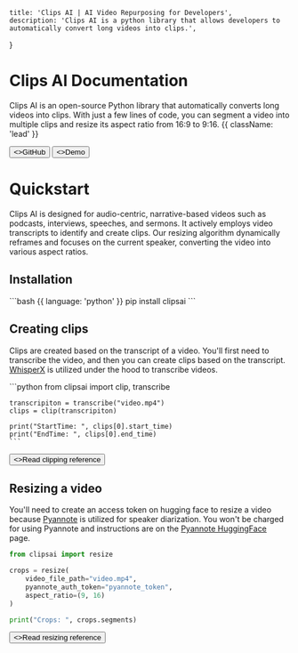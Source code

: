 
	title: 'Clips AI | AI Video Repurposing for Developers',
	description: 'Clips AI is a python library that allows developers to automatically convert long videos into clips.',
}



<HeroPattern />

# Clips AI Documentation

Clips AI is an open-source Python library that automatically converts long videos into
clips. With just a few lines of code, you can segment a video into multiple clips and
resize its aspect ratio from 16:9 to 9:16. {{ className: 'lead' }}

<div className="not-prose mb-16 mt-6 flex gap-3">
	<Button href="https://github.com/ClipsAI/clipsai" target="_blank" arrow="right">
    	<>GitHub</>
  	</Button>
  	<Button href="https://demo.clipsai.com/projects" target="_blank" variant="outline">
    	<>Demo</>
  	</Button>
</div>



# Quickstart

<Note>
    Clips AI is designed for audio-centric, narrative-based videos such as podcasts,
    interviews, speeches, and sermons. It actively employs video transcripts to identify
    and create clips. Our resizing algorithm dynamically reframes and focuses on the
    current speaker, converting the video into various aspect ratios.
</Note>

## Installation

<CodeGroup>
    ```bash {{ language: 'python' }}
    pip install clipsai
    ```
</CodeGroup>


## Creating clips

Clips are created based on the transcript of a video. You'll first need to transcribe
the video, and then you can create clips based on the transcript.
[WhisperX](https://github.com/m-bain/whisperX) is utilized under the hood to transcribe
videos.

<CodeGroup>
    ```python
    from clipsai import clip, transcribe

    transcripiton = transcribe("video.mp4")
    clips = clip(transcripiton)

    print("StartTime: ", clips[0].start_time)
    print("EndTime: ", clips[0].end_time)
    ```
</CodeGroup>

<div className="not-prose">
	<Button href="/clip" variant="text" arrow="right">
    	<>Read clipping reference</>
  	</Button>
</div>

## Resizing a video

You'll need to create an access token on hugging face to resize a video because 
[Pyannote](https://github.com/pyannote/pyannote-audio) is utilized for speaker 
diarization. You won't be charged for using Pyannote and instructions are on the
[Pyannote HuggingFace ](https://huggingface.co/pyannote/speaker-diarization-3.0) page.

<CodeGroup>

```python
from clipsai import resize

crops = resize(
    video_file_path="video.mp4",
    pyannote_auth_token="pyannote_token",
    aspect_ratio=(9, 16)
)

print("Crops: ", crops.segments)
```

</CodeGroup>

<div className="not-prose">
	<Button href="/resize" variant="text" arrow="right">
    	<>Read resizing reference</>
  	</Button>
</div>
